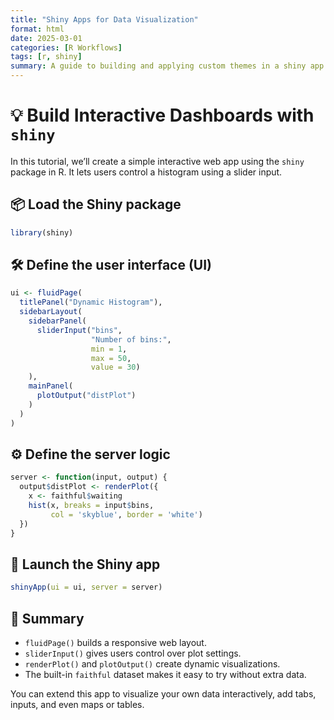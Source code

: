 ```yaml
---
title: "Shiny Apps for Data Visualization"
format: html
date: 2025-03-01
categories: [R Workflows]
tags: [r, shiny]
summary: A guide to building and applying custom themes in a shiny app.
---
```


# 💡 Build Interactive Dashboards with `shiny`

In this tutorial, we’ll create a simple interactive web app using the `shiny` package in R. It lets users control a histogram using a slider input.

## 📦 Load the Shiny package

```r
library(shiny)
```

## 🛠 Define the user interface (UI)

```r
ui <- fluidPage(
  titlePanel("Dynamic Histogram"),
  sidebarLayout(
    sidebarPanel(
      sliderInput("bins",
                  "Number of bins:",
                  min = 1,
                  max = 50,
                  value = 30)
    ),
    mainPanel(
      plotOutput("distPlot")
    )
  )
)
```

## ⚙️ Define the server logic

```r
server <- function(input, output) {
  output$distPlot <- renderPlot({
    x <- faithful$waiting
    hist(x, breaks = input$bins,
         col = 'skyblue', border = 'white')
  })
}
```

## 🚀 Launch the Shiny app

```r
shinyApp(ui = ui, server = server)
```

## 🧠 Summary

- `fluidPage()` builds a responsive web layout.
- `sliderInput()` gives users control over plot settings.
- `renderPlot()` and `plotOutput()` create dynamic visualizations.
- The built-in `faithful` dataset makes it easy to try without extra data.

You can extend this app to visualize your own data interactively, add tabs, inputs, and even maps or tables.
